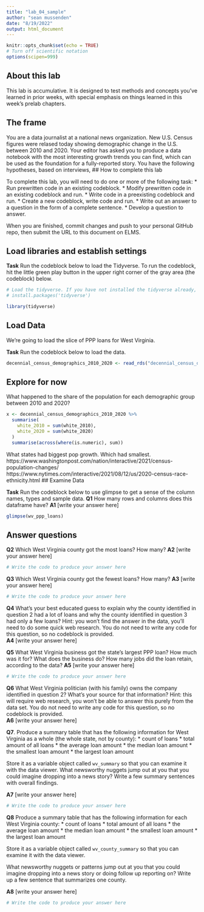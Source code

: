 ```yaml
---
title: "lab_04_sample"
author: "sean mussenden"
date: "8/19/2022"
output: html_document
---
```


```r
knitr::opts_chunk$set(echo = TRUE)
# Turn off scientific notation
options(scipen=999)
```

## About this lab

This lab is accumulative. It is designed to test methods and concepts you've learned in prior weeks, with special emphasis on things learned in this week's prelab chapters.    

## The frame

You are a data journalist at a national news organization. New U.S. Census figures were relased today showing demographic change in the U.S. between 2010 and 2020.  Your editor has asked you to produce a data notebook with the most interesting growth trends you can find, which can be used as the foundation for a fully-reported story. You have the following hypotheses, based on interviews, 
## How to complete this lab

To complete this lab, you will need to do one or more of the following task:
* Run prewritten code in an existing codeblock.
* Modify prewritten code in an existing codeblock and run.
* Write code in a preexisting codeblock and run.
* Create a new codeblock, write code and run. 
* Write out an answer to a question in the form of a complete sentence.
* Develop a question to answer.  

When you are finished, commit changes and push to your personal GitHub repo, then submit the URL to this document on ELMS.

## Load libraries and establish settings

**Task** Run the codeblock below to load the Tidyverse. To run the codeblock, hit the little green play button in the upper right corner of the gray area (the codeblock) below.

```r

# Load the tidyverse. If you have not installed the tidyverse already, remove the # from the next line and run it first.  
# install.packages('tidyverse')

library(tidyverse)
```

## Load Data

We're going to load the slice of PPP loans for West Virginia.

**Task** Run the codeblock below to load the data.

```r
decennial_census_demographics_2010_2020 <- read_rds("decennial_census_demographics_2010_2020.rds")


```


## Explore for now

What happened to the share of the population for each demographic group between 2010 and 2020?

```r
x <- decennial_census_demographics_2010_2020 %>%
  summarise(
    white_2010 = sum(white_2010),
    white_2020 = sum(white_2020)
  )
  summarise(across(where(is.numeric), sum))

```

What states had biggest pop growth. Which had smallest. 
https://www.washingtonpost.com/nation/interactive/2021/census-population-changes/
https://www.nytimes.com/interactive/2021/08/12/us/2020-census-race-ethnicity.html
## Examine Data

**Task** Run the codeblock below to use glimpse to get a sense of the column names, types and sample data.
**Q1** How many rows and columns does this dataframe have?
**A1** [write your answer here]

```r
glimpse(wv_ppp_loans)
```

## Answer questions

**Q2** Which West Virginia county got the most loans? How many?
**A2** [write your answer here]

```r
# Write the code to produce your answer here

```
**Q3** Which West Virginia county got the fewest loans? How many?
**A3** [write your answer here]

```r
# Write the code to produce your answer here

```
**Q4** What's your best educated guess to explain why the county identified in question 2 had a lot of loans and why the county identified in question 3 had only a few loans? Hint: you won't find the answer in the data, you'll need to do some quick web research. You do not need to write any code for this question, so no codeblock is provided.  
**A4** [write your answer here]


**Q5** What West Virginia business got the state's largest PPP loan? How much was it for? What does the business do? How many jobs did the loan retain, according to the data?
**A5** [write your answer here]

```r
# Write the code to produce your answer here

```

**Q6** What West Virginia politician (with his family) owns the company identified in question 2? What's your source for that information? Hint: this will require web research, you won't be able to answer this purely from the data set.  You do not need to write any code for this question, so no codeblock is provided.  
**A6** [write your answer here]

**Q7**. Produce a summary table that has the following information for West Virginia as a whole (the whole state, not by county):
* count of loans
* total amount of all loans
* the average loan amount
* the median loan amount
* the smallest loan amount
* the largest loan amount

Store it as a variable object called `wv_summary` so that you can examine it with the data viewer. What newsworthy nuggets jump out at you that you could imagine dropping into a news story? Write a few summary sentences with overall findings.

**A7** [write your answer here]
```r
# Write the code to produce your answer here
```

**Q8** Produce a summary table that has the following information for each West Virginia county:
* count of loans
* total amount of all loans
* the average loan amount
* the median loan amount
* the smallest loan amount
* the largest loan amount

Store it as a variable object called `wv_county_summary` so that you can examine it with the data viewer.

What newsworthy nuggets or patterns jump out at you that you could imagine dropping into a news story or doing follow up reporting on? Write up a few sentence that summarizes one county.

**A8** [write your answer here]
```r
# Write the code to produce your answer here
```
